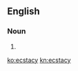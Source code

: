 ==English==

===Noun===
{{en-noun|ecstacies}}

# {{obsolete spelling of|ecstasy}}

[[ko:ecstacy]]
[[kn:ecstacy]]
